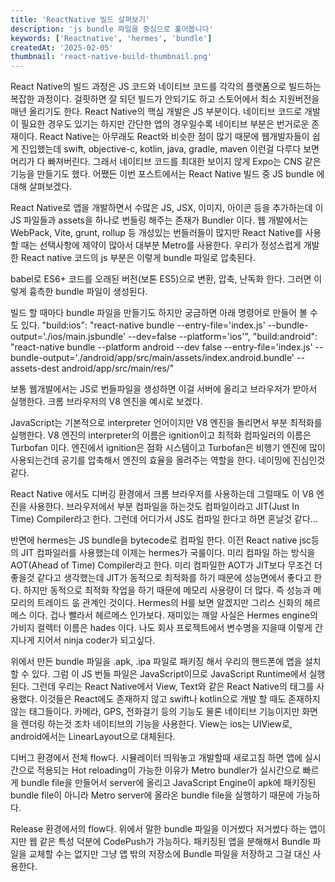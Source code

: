 ```yaml
---
title: 'ReactNative 빌드 살펴보기'
description: 'js bundle 파일을 중심으로 훑어봅니다'
keywords: ['Reactnative', 'hermes', 'bundle']
createdAt: '2025-02-05'
thumbnail: 'react-native-build-thumbnail.png'
---
```


React Native의 빌드 과정은 JS 코드와 네이티브 코드를 각각의 플랫폼으로 빌드하는 복잡한 과정이다. 걸핏하면 잘 되던 빌드가 안되기도 하고 스토어에서 최소 지원버전을 매년 올리기도 한다.
React Native의 핵심 개발은 JS 부분이다. 네이티브 코드로 개발이 필요한 경우도 있기는 하지만 간단한 앱의 경우일수록 네이티브 부분은 번거로운 존재이다.
React Native는 아무래도 React와 비슷한 점이 많기 때문에 웹개발자들이 쉽게 진입했는데 swift, objective-c, kotlin, java, gradle, maven 이런걸 다루다 보면 머리가 다 빠져버린다.
그래서 네이티브 코드를 최대한 보이지 않게 Expo는 CNS 같은 기능을 만들기도 했다.
어쨌든 이번 포스트에서는 React Native 빌드 중 JS bundle 에 대해 살펴보겠다.

React Native로 앱을 개발하면서 수많은 JS, JSX, 이미지, 아이콘 등을 추가하는데 이 JS 파일들과 assets을 하나로 번들링 해주는 존재가 Bundler 이다.
웹 개발에서는 WebPack, Vite, grunt, rollup 등 개성있는 번들러들이 많지만 React Native를 사용할 때는 선택사항에 제약이 많아서 대부분 Metro를 사용한다.
우리가 정성스럽게 개발한 React native 코드의 js 부분은 이렇게 bundle 파일로 압축된다.

<MDXImage
  src="/post/reactnative_build/make_bundle.png"
  alt="make bundle file"
/>

babel로 ES6+ 코드를 오래된 버전(보톤 ES5)으로 변환, 압축, 난독화 한다.
그러면 이렇게 흉측한 bundle 파일이 생성된다.

<MDXImage
  src="/post/reactnative_build/bundlefile.png"
  alt="bundle file sample"
/>

빌드 할 때마다 bundle 파일을 만들기도 하지만 궁금하면 아래 명령어로 만들어 볼 수도 있다.
"build:ios": "react-native bundle --entry-file='index.js' --bundle-output='./ios/main.jsbundle' --dev=false --platform='ios'",
"build:android": "react-native bundle --platform android --dev false --entry-file='index.js' --bundle-output='./android/app/src/main/assets/index.android.bundle' --assets-dest android/app/src/main/res/"

보통 웹개발에서는 JS로 번들파일을 생성하면 이걸 서버에 올리고 브라우저가 받아서 실행한다.
크롬 브라우저의 V8 엔진을 예시로 보겠다.

<MDXImage src="/post/reactnative_build/v8engine.png" alt="v8 engine" />
JavaScript는 기본적으로 interpreter 언어이지만 V8 엔진을 돌리면서 부분 최적화를
실행한다. V8 엔진의 interpreter의 이름은 ignition이고 최적화 컴파일러의 이름은
Turbofan 이다. 엔진에서 ignition은 점화 시스템이고 Turbofan은 비행기 엔진에 많이
사용되는건데 공기를 압축해서 엔진의 효율을 올려주는 역할을 한다. 네이밍에
진심인것 같다.

React Native 에서도 디버깅 환경에서 크롬 브라우저를 사용하는데 그럴때도 이 V8 엔진을 사용한다.
브라우저에서 부분 컴파일을 하는것도 컴파일이라고 JIT(Just In Time) Compiler라고 한다.
그런데 어디가서 JS도 컴파일 한다고 하면 혼날것 같다...

<MDXImage src="/post/reactnative_build/hermes.png" alt="hermes engine" />
반면에 hermes는 JS bundle을 bytecode로 컴파일 한다. 이전 React native jsc등의
JIT 컴파일러를 사용했는데 이제는 hermes가 국룰이다. 미리 컴파일 하는 방식을
AOT(Ahead of Time) Compiler라고 한다. 미리 컴파일한 AOT가 JIT보다 무조건 더
좋을것 같다고 생각했는데 JIT가 동적으로 최적화를 하기 때문에 성능면에서 좋다고
한다. 하지만 동적으로 최적화 작업을 하기 때문에 메모리 사용량이 더 많다. 즉
성능과 메모리의 트레이드 오ퟬ 관계인 것이다. Hermes의 H를 보면 알겠지만 그리스
신화의 헤르메스 이다. 겁나 빨라서 헤르메스 인가보다. 재미있는 깨알 사실은 Hermes
engine의 가비지 컬렉터 이름은 hades 이다. 나도 회사 프로젝트에서 변수명을 지을때
이렇게 간지나게 지어서 ninja coder가 되고싶다.

<MDXImage
  src="/post/reactnative_build/javascript_runtime.png"
  alt="javascript runtime"
/>
위에서 만든 bundle 파일을 .apk, .ipa 파일로 패키징 해서 우리의 핸드폰에 앱을
설치할 수 있다. 그럼 이 JS 번들 파일은 JavaScript이므로 JavaScript Runtime에서
실행된다. 그런데 우리는 React Native에서 View, Text와 같은 React Native의 태그를
사용했다. 이것들은 React에도 존재하지 않고 swift나 kotlin으로 개발 할 때도
존재하지 않는 태그들이다. 카메라, GPS, 전화걸기 등의 기능도 물론 네이티브
기능이지만 화면을 렌더링 하는것 조차 네이티브의 기능을 사용한다. View는 ios는
UIView로, android에서는 LinearLayout으로 대체된다.

<MDXImage
  src="/post/reactnative_build/debug_workflow.png"
  alt="debug workflow"
/>

디버그 환경에서 전체 flow다.
시뮬레이터 띄워놓고 개발할때 새로고침 하면 앱에 실시간으로 적용되는 Hot reloading이 가능한 이유가 Metro bundler가 실시간으로 빠르게 bundle file을 만들어서 server에 올리고 JavaScript Engine이 apk에 패키징된 bundle file이 아니라 Metro server에 올라온 bundle file을 실행하기 때문에 가능하다.

<MDXImage
  src="/post/reactnative_build/release_workflow.png"
  alt="release workflow"
/>

Release 환경에서의 flow다.
위에서 말한 bundle 파일을 이거썼다 저거썼다 하는 앱이지만 웹 같은 특성 덕분에 CodePush가 가능하다.
패키징된 앱을 분해해서 Bundle 파일을 교체할 수는 없지만 그냥 앱 밖의 저장소에 Bundle 파일을 저장하고 그걸 대신 사용한다.
